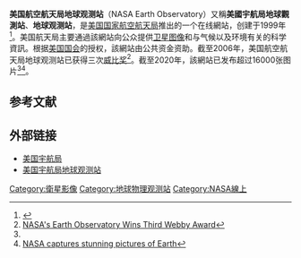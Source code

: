 '''美国航空航天局地球观测站'''（NASA Earth Observatory）又稱'''美國宇航局地球觀測站'''、'''地球观测站'''，是[[美国国家航空航天局|美国国家航空航天局]]推出的一个在线網站，创建于1999年<ref name=":0">{{Cite web|title=NASA地球观测站评选最佳地球卫星图像|url=https://world.huanqiu.com/gallery/3xlEur1Jf2q|author=中新网}}</ref>。美国航天局主要通過該網站向公众提供[[卫星图像|卫星图像]]和与气候以及环境有关的科学資訊。根据[[美国国会|美国国会]]的授权，該網站由公共资金资助。截至2006年，美国航空航天局地球观测站已获得三次[[威比奖|威比奖]]<ref>[http://www.redorbit.com/news/space/539409/nasas_earth_observatory_wins_third_webby_award/index.html NASA's Earth Observatory Wins Third Webby Award]</ref>。截至2020年，該網站已发布超过16000张图片<ref name=":0" /><ref>[http://www.cnn.com/2008/TECH/science/12/23/nasa.space.images/index.html#cnnSTCText NASA captures stunning pictures of Earth]</ref>。

==参考文献==
{{reflist}}

== 外部链接 ==

* [http://www.nasa.gov/ 美国宇航局]
* [http://earthobservatory.nasa.gov/ 美国宇航局地球观测站]

[[Category:衛星影像|Category:衛星影像]]
[[Category:地球物理观测站|Category:地球物理观测站]]
[[Category:NASA線上|Category:NASA線上]]